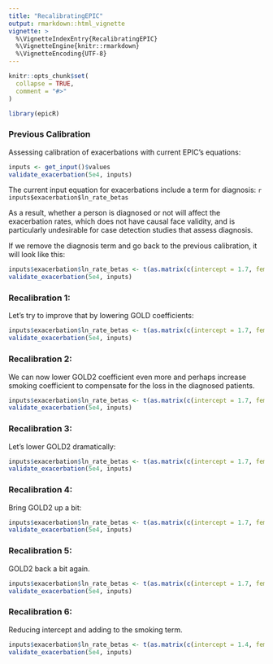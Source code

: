 ```yaml
---
title: "RecalibratingEPIC"
output: rmarkdown::html_vignette
vignette: >
  %\VignetteIndexEntry{RecalibratingEPIC}
  %\VignetteEngine{knitr::rmarkdown}
  %\VignetteEncoding{UTF-8}
---
```


```r
knitr::opts_chunk$set(
  collapse = TRUE,
  comment = "#>"
)
```

```r
library(epicR)
```

### Previous Calibration

Assessing calibration of exacerbations with current EPIC's equations:

```r
inputs <- get_input()$values
validate_exacerbation(5e4, inputs)
```

The current input equation for exacerbations include a term for diagnosis: `r inputs$exacerbation$ln_rate_betas`

As a result, whether a person is diagnosed or not will affect the exacerbation rates, which does not have causal face validity, and is particularly undesirable for case detection studies that assess diagnosis.

If we remove the diagnosis term and go back to the previous calibration, it will look like this:

```r
inputs$exacerbation$ln_rate_betas <- t(as.matrix(c(intercept = 1.7, female = 0, age = 0.04082 * 0.1, fev1 = -1.5, smoking_status = 0, gold1 = 0.6 , gold2 = 0.35 , gold3 = 0.08 , gold4 = -0.35 , diagnosis_effect = 0)))
validate_exacerbation(5e4, inputs)
```

### Recalibration 1:

Let's try to improve that by lowering GOLD coefficients:

```r
inputs$exacerbation$ln_rate_betas <- t(as.matrix(c(intercept = 1.7, female = 0, age = 0.04082 * 0.1, fev1 = -1.5, smoking_status = 0, gold1 = 0.3 , gold2 = 0.1 , gold3 = 0.08 , gold4 = -0.35 , diagnosis_effect = 0)))
validate_exacerbation(5e4, inputs)
```

### Recalibration 2:

We can now lower GOLD2 coefficient even more and perhaps increase smoking coefficient to compensate for the loss in the diagnosed patients.

```r
inputs$exacerbation$ln_rate_betas <- t(as.matrix(c(intercept = 1.7, female = 0, age = 0.04082 * 0.1, fev1 = -1.5, smoking_status = 0.5, gold1 = 0.3 , gold2 = 0.05 , gold3 = 0.08 , gold4 = -0.35 , diagnosis_effect = 0)))
validate_exacerbation(5e4, inputs)
```

### Recalibration 3:

Let's lower GOLD2 dramatically:

```r
inputs$exacerbation$ln_rate_betas <- t(as.matrix(c(intercept = 1.7, female = 0, age = 0.04082 * 0.1, fev1 = -1.5, smoking_status = 0.5, gold1 = 0.3 , gold2 = -0.5 , gold3 = 0.08 , gold4 = -0.35 , diagnosis_effect = 0)))
validate_exacerbation(5e4, inputs)
```

### Recalibration 4:

Bring GOLD2 up a bit:

```r
inputs$exacerbation$ln_rate_betas <- t(as.matrix(c(intercept = 1.7, female = 0, age = 0.04082 * 0.1, fev1 = -1.5, smoking_status = 0.5, gold1 = 0.3 , gold2 = -0.2 , gold3 = 0.08 , gold4 = -0.35 , diagnosis_effect = 0)))
validate_exacerbation(5e4, inputs)
```

### Recalibration 5:

GOLD2 back a bit again.

```r
inputs$exacerbation$ln_rate_betas <- t(as.matrix(c(intercept = 1.7, female = 0, age = 0.04082 * 0.1, fev1 = -1.5, smoking_status = 0.5, gold1 = 0.3 , gold2 = -0.3 , gold3 = 0.08 , gold4 = -0.35 , diagnosis_effect = 0)))
validate_exacerbation(5e4, inputs)
```

### Recalibration 6:

Reducing intercept and adding to the smoking term.

```r
inputs$exacerbation$ln_rate_betas <- t(as.matrix(c(intercept = 1.4, female = 0, age = 0.04082 * 0.1, fev1 = -1.5, smoking_status = 0.7, gold1 = 0.3 , gold2 = -0.3 , gold3 = 0.08 , gold4 = -0.35 , diagnosis_effect = 0)))
validate_exacerbation(5e4, inputs)
```

### 
